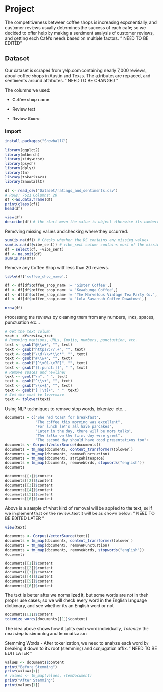 # **Project**

The competitiveness between coffee shops is increasing exponentially, and customer reviews usually determines the success of each café; so we decided to offer help by making a sentiment analysis of customer reviews, and getting each Café's needs based on multiple factors.
" NEED TO BE EDITED"

## Dataset

Our dataset is scraped from yelp.com containing nearly 7,000 reviews, about coffee shops in Austin and Texas. The attributes are replaced, and sentiments around attributes.
" NEED TO BE CHANGED "

The columns we used:

-   Coffee shop name

-   Review text

-   Review Score

### Import

```r
install.packages("SnowballC")
```

```r
library(ggplot2)
library(mlbench)
library(tidyverse)
library(psych)
library(dplyr)
library(tm)
library(tokenizers)
library(SnowballC)
```

```r
df <- read_csv("Dataset/ratings_and_sentiments.csv")
# Rows: 7621 Columns: 20  
df <-as.data.frame(df)
print(class(df))
head(df)

```

```r
view(df)
describe(df) # the start mean the value is object otherwise its numbercal
```

Removing missing values and checking where they occurred.

```r
sum(is.na(df)) # Checks whether the DS contains any missing values
sum(is.na(df$vibe_sent)) # vibe_sent column contains most of the missing values; so we will remove it.
df = select(df, -vibe_sent)
df <- na.omit(df)
sum(is.na(df)) 
```

Remove any Coffee Shop with less than 20 reviews.

```r
table(df['coffee_shop_name'])

df <- df[df$coffee_shop_name != 'Sister Coffee',]
df <- df[df$coffee_shop_name != 'Kowabunga Coffee',]
df <- df[df$coffee_shop_name != 'The Marvelous Vintage Tea Party Co.',]
df <- df[df$coffee_shop_name != 'Lola Savannah Coffee Downtown',]
```

```r
nrow(df)
```

Processing the reviews by cleaning them from any numbers, links, spaces, punctuation etc...

```r
# Get the text column
text <- df$review_text
# Removing mentions, URLs, Emojis, numbers, punctuation, etc.
text <- gsub("@\\w+", "", text)
text <- gsub("https?://.+", "", text)
text <- gsub("\\d+\\w*\\d*", "", text)
text <- gsub("#\\w+", "", text)
text <- gsub("[^\x01-\x7F]", "", text)
text <- gsub("[[:punct:]]", " ", text)
# Remove spaces and newlines
text <- gsub("\n", " ", text)
text <- gsub("^\\s+", "", text)
text <- gsub("\\s+$", "", text)
text <- gsub("[ |\t]+", " ", text)
# Set the text to lowercase
text <- tolower(text)
```

Using NLP techniques to remove stop words, tokenize, etc...

```r
documents = c("She had toast for breakfast",
              "The coffee this morning was excellent", 
              "For lunch let's all have pancakes", 
              "Later in the day, there will be more talks", 
              "The talks on the first day were great", 
              "The second day should have good presentations too")
documents <- Corpus(VectorSource(documents))
documents = tm_map(documents, content_transformer(tolower))
documents = tm_map(documents, removePunctuation)
documents = tm_map(documents, stripWhitespace)
documents = tm_map(documents, removeWords, stopwords("english"))
documents

documents[[1]]$content
documents[[2]]$content
documents[[3]]$content
documents[[4]]$content
documents[[5]]$content
documents[[6]]$content
```

Above is a sample of what kind of removal will be applied to the text, so if we implement that on the review_text it will be as shown below: " NEED TO BE EDITED LATER "

```r
view(text)
```

```r
documents <- Corpus(VectorSource(text))
documents = tm_map(documents, content_transformer(tolower))
documents = tm_map(documents, removePunctuation)
documents = tm_map(documents, removeWords, stopwords("english"))
documents

documents[[1]]$content
documents[[2]]$content
documents[[3]]$content
documents[[4]]$content
documents[[5]]$content
documents[[6]]$content
```

The text is better after we normalized it, but some words are not in their proper use cases; so we will check every word in the English language dictionary, and see whether it's an English word or not.

```r
documents[[1]]$content
tokenize_words(documents[[1]]$content)
```

The idea above shows how it splits each word individually, *Tokenize* the next step is stemming and lemmatization

Stemming Words - After tokenization, we need to analyze each word by breaking it down to it's root (stemming) and conjugation affix. " NEED TO BE EDIT LATER "

```r
values <- documents$content
print("Before Stemming")
print(values[1])
# values <- tm_map(values, stemDocument)
print("After Stemming")
print(values[1])

```